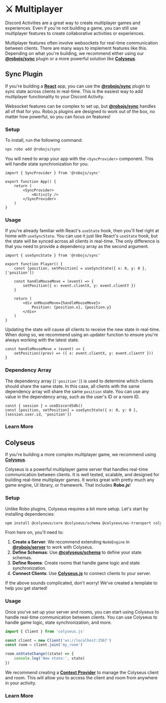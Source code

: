 
# ⚔️ Multiplayer

Discord Activities are a great way to create multiplayer games and experiences. Even if you're not building a game, you can still use multiplayer features to create collaborative activities or experiences.

Multiplayer features often involve websockets for real-time communication between clients. There are many ways to implement features like this. Depending on what you're building, we recommend either using our **[@robojs/sync](#sync-plugin)** plugin or a more powerful solution like **[Colyseus](https://colyseus.io/)**.

## Sync Plugin

If you're building a **[React](https://react.dev)** app, you can use the **[@robojs/sync](../plugins/sync)** plugin to sync state across clients in real-time. This is the easiest way to add multiplayer functionality to your Discord Activity.

Websocket features can be complex to set up, but **[@robojs/sync](../plugins/sync)** handles all of that for you. Robo.js plugins are designed to work out of the box, no matter how powerful, so you can focus on features!

### Setup

To install, run the following command:

```bash
npx robo add @robojs/sync
```

You will need to wrap your app with the `<SyncProvider>` component. This will handle state synchronization for you.

```tsx title="/src/app/App.tsx"
import { SyncProvider } from '@robojs/sync'

export function App() {
	return (
		<SyncProvider>
			<Activity />
		</SyncProvider>
	)
}
```

### Usage

If you're already familiar with React's `useState` hook, then you'll feel right at home with `useSyncState`. You can use it just like React's `useState` hook, but the state will be synced across all clients in real-time. The only difference is that you need to provide a dependency array as the second argument.

```tsx title="/src/components/Player.tsx"
import { useSyncState } from '@robojs/sync'

export function Player() {
	const [position, setPosition] = useSyncState({ x: 0, y: 0 }, ['position'])

	const handleMouseMove = (event) => {
		setPosition({ x: event.clientX, y: event.clientY })
	}

	return (
		<div onMouseMove={handleMouseMove}>
			Position: {position.x}, {position.y}
		</div>
	)
}
```

Updating the state will cause all clients to receive the new state in real-time. When doing so, we recommend using an updater function to ensure you're always working with the latest state.

```tsx title="/src/components/Player.tsx"
const handleMouseMove = (event) => {
	setPosition((prev) => ({ x: event.clientX, y: event.clientY }))
}
```

### Dependency Array

The dependency array (`['position']`) is used to determine which clients should share the same state. In this case, all clients with the same dependency array will share the same `position` state. You can use any value in the dependency array, such as the user's ID or a room ID.

```tsx title="/src/components/Player.tsx"
const { session } = useDiscordSdk()
const [position, setPosition] = useSyncState({ x: 0, y: 0 }, [session.user.id, 'position'])
```

### Learn More

<CardRow>
	<Card
		href="../plugins/sync"
		title="🔌 @robojs/sync"
		description="Real-time state synchronization for multiplayer activities."
	/>
</CardRow>

## Colyseus

If you're building a more complex multiplayer game, we recommend using **[Colyseus](https://colyseus.io/)**.

Colyseus is a powerful multiplayer game server that handles real-time communication between clients. It is well tested, scalable, and designed for building real-time multiplayer games. It works great with pretty much any game engine, UI library, or framework. That includes **Robo.js**!

### Setup

Unlike Robo plugins, Colyseus requires a bit more setup. Let's start by installing dependencies:

```bash
npm install @colyseus/core @colyseus/schema @colyseus/ws-transport colyseus.js
```

From here on, you'll need to:

1. **Create a Server**: We recommend extending `NodeEngine` in **[@robojs/server](../plugins/server)** to work with Colyseus.
2. **Define Schemas**: Use **[@colyseus/schema](https://docs.colyseus.io/schema/)** to define your state schemas.
3. **Define Rooms**: Create rooms that handle game logic and state synchronization.
4. **Connect Clients**: Use **[Colyseus.js](https://docs.colyseus.io/client/)** to connect clients to your server.

If the above sounds complicated, don't worry! We've created a template to help you get started!

<CardRow>
	<Card
		href="https://github.com/Wave-Play/robo.js/tree/main/templates/activity-ts-colyseus-react"
		title="📚 Template"
		description="A template to help you get started with Colyseus and Robo.js."
	/>
</CardRow>

### Usage

Once you've set up your server and rooms, you can start using Colyseus to handle real-time communication between clients. You can use Colyseus to handle game logic, state synchronization, and more.

```ts title="/src/core/colyseus.ts"
import { Client } from 'colyseus.js'

const client = new Client('ws://localhost:2567')
const room = client.join('my_room')

room.onStateChange((state) => {
	console.log('New state:', state)
})
```

We recommend creating a **[Context Provider](https://react.dev/learn/passing-data-deeply-with-context)** to manage the Colyseus client and room. This will allow you to access the client and room from anywhere in your activity.

### Learn More

<CardRow>
	<Card
		href="https://docs.colyseus.io/"
		title="⚔️ Colyseus Docs"
		description="Learn more about Colyseus and its features."
	/>
</CardRow>
